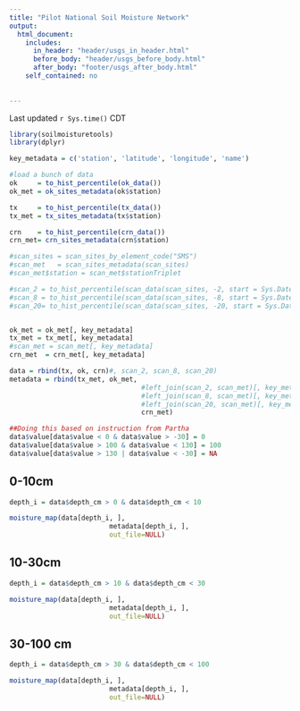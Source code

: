 ```yaml
---
title: "Pilot National Soil Moisture Network"
output:
  html_document:
    includes:
      in_header: "header/usgs_in_header.html"
      before_body: "header/usgs_before_body.html"
      after_body: "footer/usgs_after_body.html"
    self_contained: no
      
    
---
```


Last updated `r Sys.time()` CDT


```r
library(soilmoisturetools)
library(dplyr)

key_metadata = c('station', 'latitude', 'longitude', 'name')

#load a bunch of data
ok     = to_hist_percentile(ok_data())
ok_met = ok_sites_metadata(ok$station)

tx     = to_hist_percentile(tx_data())
tx_met = tx_sites_metadata(tx$station)

crn    = to_hist_percentile(crn_data())
crn_met= crn_sites_metadata(crn$station)

#scan_sites = scan_sites_by_element_code("SMS")
#scan_met   = scan_sites_metadata(scan_sites)
#scan_met$station = scan_met$stationTriplet

#scan_2 = to_hist_percentile(scan_data(scan_sites, -2, start = Sys.Date()-as.difftime(2, units='hours')))
#scan_8 = to_hist_percentile(scan_data(scan_sites, -8, start = Sys.Date()-as.difftime(2, units='hours')))
#scan_20= to_hist_percentile(scan_data(scan_sites, -20, start = Sys.Date()-as.difftime(2, units='hours')))


ok_met = ok_met[, key_metadata]
tx_met = tx_met[, key_metadata]
#scan_met = scan_met[, key_metadata]
crn_met  = crn_met[, key_metadata]

data = rbind(tx, ok, crn)#, scan_2, scan_8, scan_20)
metadata = rbind(tx_met, ok_met, 
								 #left_join(scan_2, scan_met)[, key_metadata], 
								 #left_join(scan_8, scan_met)[, key_metadata], 
								 #left_join(scan_20, scan_met)[, key_metadata], 
								 crn_met)

##Doing this based on instruction from Partha
data$value[data$value < 0 & data$value > -30] = 0
data$value[data$value > 100 & data$value < 130] = 100
data$value[data$value > 130 | data$value < -30] = NA

```


## 0-10cm

```r

depth_i = data$depth_cm > 0 & data$depth_cm < 10

moisture_map(data[depth_i, ], 
						 metadata[depth_i, ],
						 out_file=NULL)


```

## 10-30cm

```r

depth_i = data$depth_cm > 10 & data$depth_cm < 30

moisture_map(data[depth_i, ], 
						 metadata[depth_i, ],
						 out_file=NULL)


```

## 30-100 cm

```r

depth_i = data$depth_cm > 30 & data$depth_cm < 100

moisture_map(data[depth_i, ], 
						 metadata[depth_i, ],
						 out_file=NULL)


```
